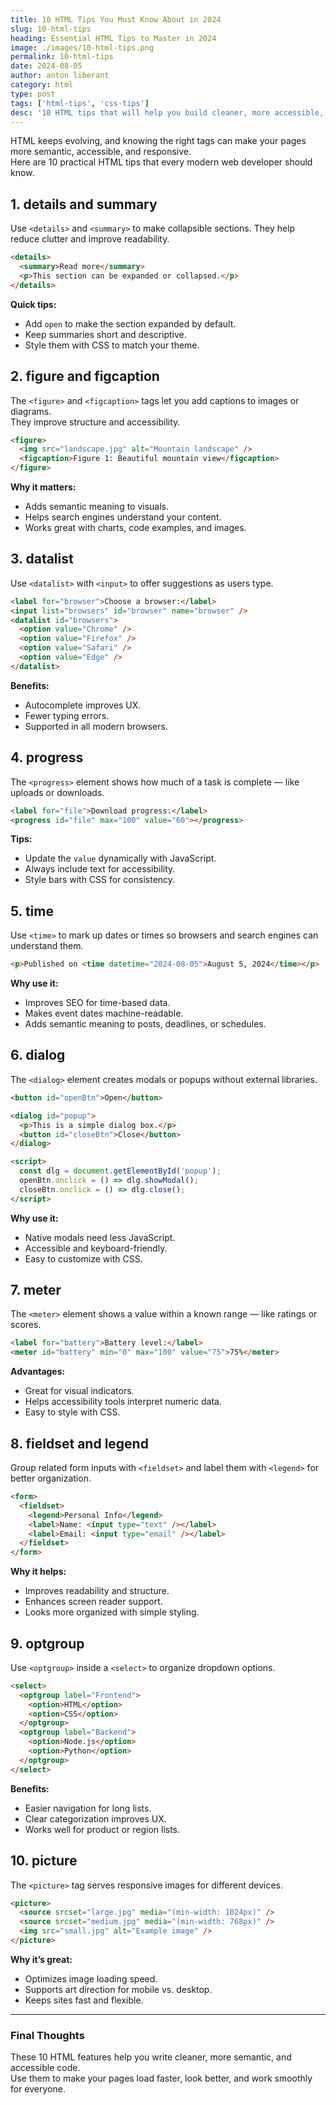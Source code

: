 ```yaml
---
title: 10 HTML Tips You Must Know About in 2024
slug: 10-html-tips
heading: Essential HTML Tips to Master in 2024
image: ./images/10-html-tips.png
permalink: 10-html-tips
date: 2024-08-05
author: anton liberant
category: html
type: post
tags: ['html-tips', 'css-tips']
desc: '10 HTML tips that will help you build cleaner, more accessible, and user-friendly websites.'
---
```


HTML keeps evolving, and knowing the right tags can make your pages more semantic, accessible, and responsive.  
Here are 10 practical HTML tips that every modern web developer should know.

## 1. details and summary

Use `<details>` and `<summary>` to make collapsible sections. They help reduce clutter and improve readability.

```html
<details>
  <summary>Read more</summary>
  <p>This section can be expanded or collapsed.</p>
</details>
```

**Quick tips:**
- Add `open` to make the section expanded by default.  
- Keep summaries short and descriptive.  
- Style them with CSS to match your theme.

## 2. figure and figcaption

The `<figure>` and `<figcaption>` tags let you add captions to images or diagrams.  
They improve structure and accessibility.

```html
<figure>
  <img src="landscape.jpg" alt="Mountain landscape" />
  <figcaption>Figure 1: Beautiful mountain view</figcaption>
</figure>
```

**Why it matters:**
- Adds semantic meaning to visuals.  
- Helps search engines understand your content.  
- Works great with charts, code examples, and images.

## 3. datalist

Use `<datalist>` with `<input>` to offer suggestions as users type.

```html
<label for="browser">Choose a browser:</label>
<input list="browsers" id="browser" name="browser" />
<datalist id="browsers">
  <option value="Chrome" />
  <option value="Firefox" />
  <option value="Safari" />
  <option value="Edge" />
</datalist>
```

**Benefits:**
- Autocomplete improves UX.  
- Fewer typing errors.  
- Supported in all modern browsers.

## 4. progress

The `<progress>` element shows how much of a task is complete — like uploads or downloads.

```html
<label for="file">Download progress:</label>
<progress id="file" max="100" value="60"></progress>
```

**Tips:**
- Update the `value` dynamically with JavaScript.  
- Always include text for accessibility.  
- Style bars with CSS for consistency.

## 5. time

Use `<time>` to mark up dates or times so browsers and search engines can understand them.

```html
<p>Published on <time datetime="2024-08-05">August 5, 2024</time></p>
```

**Why use it:**
- Improves SEO for time-based data.  
- Makes event dates machine-readable.  
- Adds semantic meaning to posts, deadlines, or schedules.

## 6. dialog

The `<dialog>` element creates modals or popups without external libraries.

```html
<button id="openBtn">Open</button>

<dialog id="popup">
  <p>This is a simple dialog box.</p>
  <button id="closeBtn">Close</button>
</dialog>

<script>
  const dlg = document.getElementById('popup');
  openBtn.onclick = () => dlg.showModal();
  closeBtn.onclick = () => dlg.close();
</script>
```

**Why use it:**
- Native modals need less JavaScript.  
- Accessible and keyboard-friendly.  
- Easy to customize with CSS.

## 7. meter

The `<meter>` element shows a value within a known range — like ratings or scores.

```html
<label for="battery">Battery level:</label>
<meter id="battery" min="0" max="100" value="75">75%</meter>
```

**Advantages:**
- Great for visual indicators.  
- Helps accessibility tools interpret numeric data.  
- Easy to style with CSS.

## 8. fieldset and legend

Group related form inputs with `<fieldset>` and label them with `<legend>` for better organization.

```html
<form>
  <fieldset>
    <legend>Personal Info</legend>
    <label>Name: <input type="text" /></label>
    <label>Email: <input type="email" /></label>
  </fieldset>
</form>
```

**Why it helps:**
- Improves readability and structure.  
- Enhances screen reader support.  
- Looks more organized with simple styling.

## 9. optgroup

Use `<optgroup>` inside a `<select>` to organize dropdown options.

```html
<select>
  <optgroup label="Frontend">
    <option>HTML</option>
    <option>CSS</option>
  </optgroup>
  <optgroup label="Backend">
    <option>Node.js</option>
    <option>Python</option>
  </optgroup>
</select>
```

**Benefits:**
- Easier navigation for long lists.  
- Clear categorization improves UX.  
- Works well for product or region lists.

## 10. picture

The `<picture>` tag serves responsive images for different devices.

```html
<picture>
  <source srcset="large.jpg" media="(min-width: 1024px)" />
  <source srcset="medium.jpg" media="(min-width: 768px)" />
  <img src="small.jpg" alt="Example image" />
</picture>
```

**Why it’s great:**
- Optimizes image loading speed.  
- Supports art direction for mobile vs. desktop.  
- Keeps sites fast and flexible.

---

### Final Thoughts

These 10 HTML features help you write cleaner, more semantic, and accessible code.  
Use them to make your pages load faster, look better, and work smoothly for everyone.

